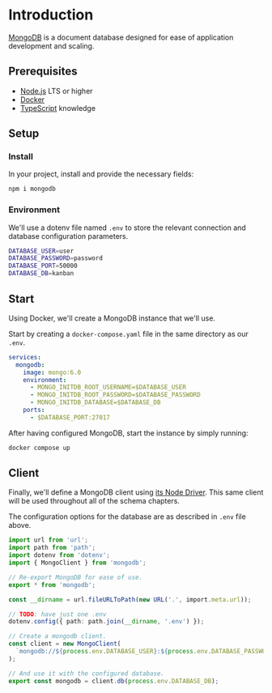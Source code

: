 # Introduction

[MongoDB](https://www.mongodb.com/) is a document database designed for ease of application development and scaling.

## Prerequisites

- [Node.js](https://nodejs.org/) LTS or higher
- [Docker](https://www.docker.com/)
- [TypeScript](https://www.typescriptlang.org/) knowledge

## Setup

### Install

In your project, install and provide the necessary fields:

```sh npm2yarn
npm i mongodb
```

### Environment

We'll use a dotenv file named `.env` to store the relevant connection and database configuration parameters.

```sh filename="examples/database/mongodb/.env"
DATABASE_USER=user
DATABASE_PASSWORD=password
DATABASE_PORT=50000
DATABASE_DB=kanban
```

## Start

Using Docker, we'll create a MongoDB instance that we'll use.

Start by creating a `docker-compose.yaml` file in the same directory as our `.env`.

```yaml filename="examples/database/mongodb/docker-compose.yaml"
services:
  mongodb:
    image: mongo:6.0
    environment:
      - MONGO_INITDB_ROOT_USERNAME=$DATABASE_USER
      - MONGO_INITDB_ROOT_PASSWORD=$DATABASE_PASSWORD
      - MONGO_INITDB_DATABASE=$DATABASE_DB
    ports:
      - $DATABASE_PORT:27017
```

After having configured MongoDB, start the instance by simply running:

```sh
docker compose up
```

## Client

Finally, we'll define a MongoDB client using [its Node Driver](https://www.mongodb.com/docs/drivers/node/current/). This same client will be used throughout all of the schema chapters.

The configuration options for the database are as described in `.env` file above.

```ts filename="examples/database/mongodb/mongodb.ts"
import url from 'url';
import path from 'path';
import dotenv from 'dotenv';
import { MongoClient } from 'mongodb';

// Re-export MongoDB for ease of use.
export * from 'mongodb';

const __dirname = url.fileURLToPath(new URL('.', import.meta.url));

// TODO: have just one .env
dotenv.config({ path: path.join(__dirname, '.env') });

// Create a mongodb client.
const client = new MongoClient(
  `mongodb://${process.env.DATABASE_USER}:${process.env.DATABASE_PASSWORD}@localhost:${process.env.DATABASE_PORT}`,
);

// And use it with the configured database.
export const mongodb = client.db(process.env.DATABASE_DB);
```

